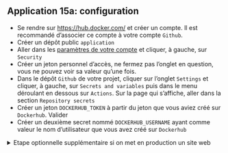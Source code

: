 ::: {.callout-tip}
## Application 15a: configuration

- Se rendre sur
[https://hub.docker.com/](https://hub.docker.com/) et créer un compte. Il est recommandé
d'associer ce compte à votre compte `Github`.
- Créer un dépôt public `application`
- Aller dans les [paramètres de votre compte](https://hub.docker.com/settings/general)
et cliquer, à gauche, sur `Security`
- Créer un jeton personnel d'accès, ne fermez pas l'onglet en question,
vous ne pouvez voir sa valeur qu'une fois.
- Dans le dépôt `Github` de votre projet, cliquer sur l'onglet `Settings` et cliquer,
à gauche, sur `Secrets and variables` puis
dans le menu déroulant en dessous sur `Actions`. Sur la page qui s'affiche, aller
dans la section `Repository secrets`
- Créer un jeton `DOCKERHUB_TOKEN` à partir du jeton que vous aviez créé sur `Dockerhub`. Valider
- Créer un deuxième secret nommé `DOCKERHUB_USERNAME` ayant comme valeur le nom d'utilisateur
que vous avez créé sur `Dockerhub`

<details>
<summary>
Etape optionnelle supplémentaire si on met en production un site web
</summary>

- Dans le dépôt `Github` de votre projet, cliquer sur l'onglet `Settings` et cliquer,
à gauche, sur `Actions`. Donner les droits d'écriture à vos actions sur le dépôt
du projet (ce sera nécessaire pour `Github Pages`)

![](/permissions.png)

</details>

:::
